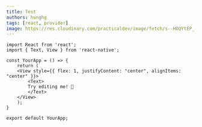 ```yaml
---
title: Test
authors: hunghg
tags: [react, provider]
image: https://res.cloudinary.com/practicaldev/image/fetch/s--HOQYtEP_--/c_imagga_scale,f_auto,fl_progressive,h_900,q_auto,w_1600/https://dev-to-uploads.s3.amazonaws.com/uploads/articles/kj81kq4qurtf84xrvtm8.png
---
```


```SnackPlayer name=Hello%20World
import React from 'react';
import { Text, View } from 'react-native';

const YourApp = () => {
    return (
    <View style={{ flex: 1, justifyContent: "center", alignItems: "center" }}>
        <Text>
        Try editing me! 🎉
        </Text>
    </View>
    );
}

export default YourApp;
```
